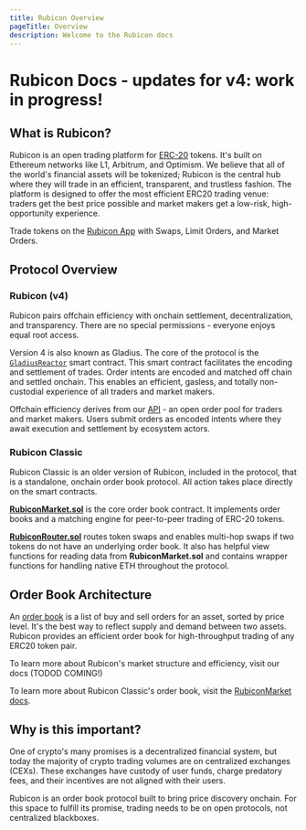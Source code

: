 ```yaml
---
title: Rubicon Overview
pageTitle: Overview
description: Welcome to the Rubicon docs
---
```


# Rubicon Docs - updates for v4: work in progress!


<QuickLinks>
	<QuickLink 
		title="FAQ" 
		icon="installation" 
		href="/faq" 
		description="New to Rubicon? Visit our Frequently Asked Questions"></QuickLink>
	<QuickLink
		title="Guides"
		icon="openBook"
		href="/guides/integration/filler"
		description="Learn to Trade, Integrate Programatically, and Earn!"
	></QuickLink>
	<QuickLink
		title="Code Base"
		icon="github"
		href="https://github.com/RubiconDeFi"
		description="Our open-source code base"
	></QuickLink>
	<QuickLink
		title="APIs"
		icon="layers"
		href="/api-guides/rubicon-v4/gladius-api"
		description="Order API, SDKs, and Subgraphs"
	></QuickLink>
</QuickLinks>

## What is Rubicon?

Rubicon is an open trading platform for [ERC-20](https://ethereum.org/en/developers/docs/standards/tokens/erc-20/) tokens. It's built on Ethereum networks like L1, Arbitrum, and Optimism. We believe that all of the world's financial assets will be tokenized; Rubicon is the central hub where they will trade in an efficient, transparent, and trustless fashion. The platform is designed to offer the most efficient ERC20 trading venue: traders get the best price possible and market makers get a low-risk, high-opportunity experience.

Trade tokens on the [Rubicon App](https://app.rubicon.finance/) with Swaps, Limit Orders, and Market Orders.

## Protocol Overview

### Rubicon (v4)

Rubicon pairs offchain efficiency with onchain settlement, decentralization, and transparency. There are no special permissions - everyone enjoys equal root access.

Version 4 is also known as Gladius. The core of the protocol is the [`GladiusReactor`](/protocol/rubicon-v4/gladius-reactor) smart contract. This smart contract facilitates the encoding and settlement of trades. Order intents are encoded and matched off chain and settled onchain. This enables an efficient, gasless, and totally non-custodial experience of all traders and market makers.

Offchain efficiency derives from our [API](/api-guides/rubicon-v4/gladius-api) - an open order pool for traders and market makers. Users submit orders as encoded intents where they await execution and settlement by ecosystem actors.

### Rubicon Classic

Rubicon Classic is an older version of Rubicon, included in the protocol, that is a standalone, onchain order book protocol. All action takes place directly on the smart contracts.

[**RubiconMarket.sol**](/protocol/rubicon-market/contract-overview) is the core order book contract. It implements order books and a matching engine for peer-to-peer trading of ERC-20 tokens.

[**RubiconRouter.sol**](/protocol/rubicon-router/rubicon-router) routes token swaps and enables multi-hop swaps if two tokens do not have an underlying order book. It also has helpful view functions for reading data from **RubiconMarket.sol** and contains wrapper functions for handling native ETH throughout the protocol.

## Order Book Architecture

An [order book](https://en.wikipedia.org/wiki/Order_book) is a list of buy and sell orders for an asset, sorted by price level. It's the best way to reflect supply and demand between two assets. Rubicon provides an efficient order book for high-throughput trading of any ERC20 token pair.

To learn more about Rubicon's market structure and efficiency, visit our docs (TODOD COMING!)

To learn more about Rubicon Classic's order book, visit the [RubiconMarket docs](/protocol/rubicon-market/contract-overview).

## Why is this important?

One of crypto's many promises is a decentralized financial system, but today the majority of crypto trading volumes are on centralized exchanges (CEXs). These exchanges have custody of user funds, charge predatory fees, and their incentives are not aligned with their users.

Rubicon is an order book protocol built to bring price discovery onchain. For this space to fulfill its promise, trading needs to be on open protocols, not centralized blackboxes.
